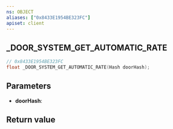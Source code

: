 ```yaml
---
ns: OBJECT
aliases: ["0x8433E1954BE323FC"]
apiset: client
---
```

## _DOOR_SYSTEM_GET_AUTOMATIC_RATE

```c
// 0x8433E1954BE323FC
float _DOOR_SYSTEM_GET_AUTOMATIC_RATE(Hash doorHash);
```


## Parameters
* **doorHash**:

## Return value
